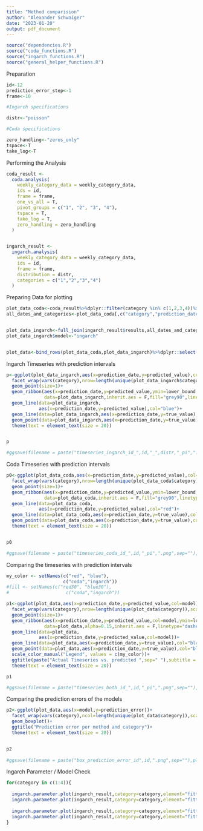 ```yaml
---
title: "Method comparision"
author: "Alexander Schwaiger"
date: "2023-01-20"
output: pdf_document
---
```

```r
source("dependencies.R")
source("coda_functions.R") 
source("ingarch_functions.R")
source("general_helper_functions.R")
```


Preparation
```r
id<-12
prediction_error_step<-1
frame<-10

#Ingarch specifications

distr<-"poisson"

#Coda specifications

zero_handling<-"zeros_only"
tspace<-T
take_log<-T
```


Performing the Analysis
```r
coda_result <-
  coda.analysis(
    weekly_category_data = weekly_category_data,
    ids = id,
    frame = frame,
    one_vs_all = T,
    pivot_groups = c("1", "2", "3", "4"),
    tspace = T,
    take_log = T,
    zero_handling = zero_handling
  )


ingarch_result <-
  ingarch.analysis(
    weekly_category_data = weekly_category_data,
    ids = id,
    frame = frame,
    distribution = distr,
    categories = c("1","2","3","4")
  )
```


Preparing Data for plotting

```r

plot_data_coda<-coda_result%>%dplyr::filter(category %in% c(1,2,3,4))%>%dplyr::select(!c(naive_predicted_value,prediction_error_naive))
all_dates_and_categories<-plot_data_coda[,c("category","prediction_date")]


plot_data_ingarch<-full_join(ingarch_result$results,all_dates_and_categories)
plot_data_ingarch$model<-"ingarch"


plot_data<-bind_rows(plot_data_coda,plot_data_ingarch)%>%dplyr::select(!c(distribution,pivot_group))


```
Ingarch Timeseries with prediction intervals

```r
p<-ggplot(plot_data_ingarch,aes(x=prediction_date,y=predicted_value),col="blue")+
  facet_wrap(vars(category),nrow=length(unique(plot_data_ingarch$category)),scales = "free")+
  geom_point(size=1)+
  geom_ribbon(aes(x=prediction_date,y=predicted_value,ymin=lower_bound,ymax=upper_bound),
              data=plot_data_ingarch,inherit.aes = F,fill="grey90",linetype="dashed",col="blue")+
  geom_line(data=plot_data_ingarch,
            aes(x=prediction_date,y=predicted_value),col="blue")+
  geom_line(data=plot_data_ingarch,aes(x=prediction_date,y=true_value),col="black")+
  geom_point(data=plot_data_ingarch,aes(x=prediction_date,y=true_value),col="black")+
  theme(text = element_text(size = 20))  


p

#ggsave(filename = paste("timeseries_ingarch_id_",id,"_",distr,"_pi",".png",sep=""),plot=p,height = 15,width = 20)
```

Coda Timeseries with prediction intervals
```r
p0<-ggplot(plot_data_coda,aes(x=prediction_date,y=predicted_value),col="red")+
  facet_wrap(vars(category),nrow=length(unique(plot_data_coda$category)),scales = "free")+
  geom_point(size=1)+
  geom_ribbon(aes(x=prediction_date,y=predicted_value,ymin=lower_bound,ymax=upper_bound),
              data=plot_data_coda,inherit.aes = F,fill="grey90",linetype="dashed",col="red")+
  geom_line(data=plot_data_coda,
            aes(x=prediction_date,y=predicted_value),col="red")+
  geom_line(data=plot_data_coda,aes(x=prediction_date,y=true_value),col="black")+
  geom_point(data=plot_data_coda,aes(x=prediction_date,y=true_value),col="black")+
  theme(text = element_text(size = 20))  


p0

#ggsave(filename = paste("timeseries_coda_id_",id,"_pi",".png",sep=""),plot=p0,height = 15,width = 20)
```

Comparing the timeseries with prediction intervals

```r
my_color <- setNames(c("red", "blue"),
                     c("coda","ingarch"))
#fill <- setNames(c("red30", "blue30"),
#                     c("coda","ingarch"))

p1<-ggplot(plot_data,aes(x=prediction_date,y=predicted_value,col=model))+
  facet_wrap(vars(category),nrow=length(unique(plot_data$category)),scales = "free")+
  geom_point(size=1)+
  geom_ribbon(aes(x=prediction_date,y=predicted_value,col=model,ymin=lower_bound,ymax=upper_bound,fill=model),
              data=plot_data,alpha=0.15,inherit.aes = F,linetype="dashed")+
  geom_line(data=plot_data,
            aes(x=prediction_date,y=predicted_value,col=model))+
  geom_line(data=plot_data,aes(x=prediction_date,y=true_value),col="black")+
  geom_point(data=plot_data,aes(x=prediction_date,y=true_value),col="black")+
  scale_color_manual("Legend", values = c(my_color))+
  ggtitle(paste("Actual Timeseries vs. predicted ",sep=" "),subtitle = paste("Fridge ID:",id,sep=" "))+
  theme(text = element_text(size = 20))  

p1

#ggsave(filename = paste("timeseries_both_id_",id,"_pi",".png",sep=""),plot=p1,height = 15,width = 20)
```



Comparing the prediction errors of the models

```r
p2<-ggplot(plot_data,aes(x=model,y=prediction_error))+
  facet_wrap(vars(category),ncol=length(unique(plot_data$category)),scales = "fixed")+
  geom_boxplot()+
  ggtitle("Prediction error per method and category")+
  theme(text = element_text(size = 20))  


p2
  
#ggsave(filename = paste("box_prediction_error_id",id,".png",sep=""),plot=p2,height = 15,width = 20)
```


Ingarch Parameter / Model Check

```r

for(category in c(1:4)){
  
  ingarch.parameter.plot(ingarch_result,category=category,element="fitted.values",save=T,plot.type = "default")
  ingarch.parameter.plot(ingarch_result,category=category,element="fitted.values",save=T,plot.type = "histogram")
  
  ingarch.parameter.plot(ingarch_result,category=category,element="fitted.values",save=T,plot.type = "default",func="mean")
  ingarch.parameter.plot(ingarch_result,category=category,element="fitted.values",save=T,plot.type = "histogram",func="mean")
}

```





